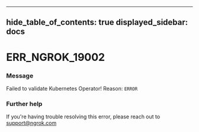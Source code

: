 

---
hide_table_of_contents: true
displayed_sidebar: docs
---


# ERR_NGROK_19002

### Message
Failed to validate Kubernetes Operator! Reason: `ERROR`

<ErrorDetails />



### Further help
If you're having trouble resolving this error, please reach out to [support@ngrok.com](mailto:support@ngrok.com?subject=Help%20with%20ERR_NGROK_19002)

